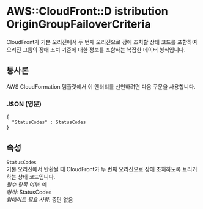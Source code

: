 # AWS::CloudFront::D istribution OriginGroupFailoverCriteria

CloudFront가 기본 오리진에서 두 번째 오리진으로 장애 조치할 상태 코드를 포함하여 오리진 그룹의 장애 조치 기준에 대한 정보를 포함하는 복잡한 데이터 형식입니다.

## 통사론

AWS CloudFormation 템플릿에서 이 엔터티를 선언하려면 다음 구문을 사용합니다.

### JSON (영문)

```
{
  "StatusCodes" : StatusCodes
}
```

## 속성

`StatusCodes`  
기본 오리진에서 반환될 때 CloudFront가 두 번째 오리진으로 장애 조치하도록 트리거하는 상태 코드입니다.  
_필수 항목 여부_: 예  
_형식_: StatusCodes  
_업데이트 필요 사항_: 중단 없음
